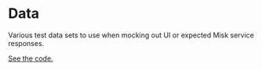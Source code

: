 # Data

Various test data sets to use when mocking out UI or expected Misk service responses.

[See the code.](https://github.com/cashapp/misk-web/tree/master/examples/data)
